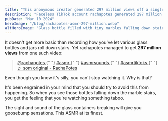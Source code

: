 ```yaml
---
title: "This anonymous creator generated 297 million views off a single ASMR video"
description: "Faceless TikTok account rachapotes generated 297 million views from a single ASMR video that shows various jars and bottles falling down stairs."
pubDate: "Mar 10 2024"
heroImage: "/blog/rachapotes-asmr-297-million.webp"
altHeroImage: "Glass bottle filled with tiny marbles falling down stairs"
---
```


It doesn't get more basic than recording how you've let various glass bottles and jars roll down stairs.
Yet rachapotes managed to get **297 million views** from one such video:

<div>
  <blockquote
    class="tiktok-embed"
    cite="https://www.tiktok.com/@rachapotes/video/7249119101094825222"
    data-video-id="7249119101094825222"
    style="max-width: 605px;min-width: 325px;"
  >
    <section>
      <a
        target="_blank"
        title="@rachapotes"
        href="https://www.tiktok.com/@rachapotes?refer=embed"
      >
        @rachapotes
      </a>{" "}
      <a
        title="asmr"
        target="_blank"
        href="https://www.tiktok.com/tag/asmr?refer=embed"
      >
        #asmr
      </a>{" "}
      <a
        title="asmrsounds"
        target="_blank"
        href="https://www.tiktok.com/tag/asmrsounds?refer=embed"
      >
        #asmrsounds
      </a>{" "}
      <a
        title="asmrtiktoks"
        target="_blank"
        href="https://www.tiktok.com/tag/asmrtiktoks?refer=embed"
      >
        #asmrtiktoks
      </a>{" "}
      <a
        target="_blank"
        title="♬ som original - RachaPotes"
        href="https://www.tiktok.com/music/som-original-7249119118470286086?refer=embed"
      >
        ♬ som original - RachaPotes
      </a>
    </section>
  </blockquote>
  <script async src="https://www.tiktok.com/embed.js"></script>
</div>

Even though you know it's silly, you can't stop watching it. Why is that?

It's been engrained in your mind that you should try to avoid this from happening.
So when you see those bottles falling down the marble stairs, you get the feeling that
you're watching something taboo.

The sight and sound of the glass containers breaking will give you goosebump sensations.
This ASMR at its finest.
